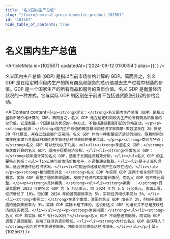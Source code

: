 ```yaml
---
title: "名义国内生产总值"
slug: "/learn/nominal-gross-domestic-product-102567"
id: "102567"
hide_table_of_contents: true
---
```



# 名义国内生产总值

<ArticleMeta id={102567} updatedAt={'2024-09-12 01:00:54'} alias={`[]`} />
<div className='border-solid border-b border-t-0 my-4 border-[var(--ifm-color-gray-300)]' />

名义国内生产总值 (GDP) 是指以当前市场价格计算的 GDP。简而言之，名义 GDP 是在给定时间段内生产的所有商品和服务的总价值减去生产过程中制造的价值。GDP 是一个国家生产的所有商品和服务的货币价值。名义 GDP 是衡量经济状况的一种方式。它与实际 GDP 的区别在于前者不包括通货膨胀引起的价格变动。

<AIContent content={`<p><strong>定义：</strong>名义国内生产总值（GDP）是指以当前市场价格计算的 GDP。简而言之，名义 GDP 是在给定时间段内生产的所有商品和服务的总价值。它是衡量一个国家经济状况的一种方式，不包括通货膨胀引起的价格变动。</p><p><strong>起源：</strong>国内生产总值的概念最早由经济学家西蒙·库兹涅茨在 20 世纪 30 年代提出，并在二战后被广泛采用。名义 GDP 作为一种衡量经济活动的指标，随着时间的推移逐渐成为各国政府和经济学家评估经济表现的重要工具。</p><p><strong>类别与特点：</strong>名义 GDP 可以分为以下几类：<ul><li><strong>季度名义 GDP：</strong>按季度计算的名义 GDP，适用于短期经济分析。</li><li><strong>年度名义 GDP：</strong>按年度计算的名义 GDP，适用于长期经济趋势分析。</li></ul>名义 GDP 的主要特点包括：<ul><li>反映当前市场价格水平，不调整通货膨胀。</li><li>易于计算和理解，适合快速评估经济状况。</li><li>可能因价格波动而产生误导性结论。</li></ul></p><p><strong>相似概念对比：</strong>名义 GDP 与实际 GDP 是两个相关但不同的概念。实际 GDP 调整了通货膨胀因素，反映了经济的真实增长情况，而名义 GDP 则不做此调整。</p><p><strong>具体案例：</strong><ul><li><strong>案例一：</strong>假设某国在 2023 年的名义 GDP 为 5 万亿美元，而 2024 年为 5.5 万亿美元。表面上看，经济增长了 10%。但如果 2024 年的通货膨胀率为 5%，实际经济增长率仅为 5%。</li><li><strong>案例二：</strong>在某个季度，某国的名义 GDP 增长了 2%，但由于该季度的通货膨胀率为 3%，实际 GDP 实际上是下降的。这说明名义 GDP 的增长并不总是反映经济的真实状况。</li></ul></p><p><strong>常见问题：</strong><ul><li><strong>名义 GDP 和实际 GDP 有什么区别？</strong>名义 GDP 不调整通货膨胀，而实际 GDP 调整了通货膨胀，反映了经济的真实增长。</li><li><strong>为什么名义 GDP 会误导人？</strong>因为它不考虑通货膨胀，可能会高估或低估经济增长。</li></ul></p>`} id={102567} />
